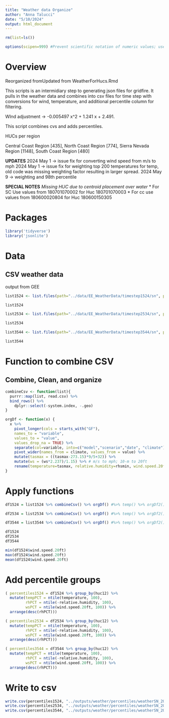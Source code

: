 ```yaml
---
title: "Weather data Organize"
author: "Anna Talucci"
date: "5/10/2024"
output: html_document
---
```



```r
rm(list=ls())
```

```r
options(scipen=999) #Prevent scientific notation of numeric values; use =0 to reset
```

# Overview
Reorganized fromUpdated from WeatherForHucs.Rmd

This scripts is an intermidiary step to generating json files for gridfire. It pulls in the weather data and combines into csv files for time step with conversions for wind, temperature, and additional percentile column for filtering.


WInd adjustment -> -0.005497 x^2 + 1.241 x + 2.491.

This script combines cvs and adds percentiles.




HUCs per region

Central Coast Region [435], 
North Coast Region [774], 
Sierra Nevada Region [1148], 
South Coast Region [480]

**UPDATES**
2024 May 1 -> issue fix for converting wind speed from m/s to mph
2024 May 1 -> issue fix for weighting top 200 temperatures for temp, old code was missing weighting factor resulting in larger spread.
2024 May 9 -> weighting and 98th percentile

**SPECIAL NOTES**
*Missing HUC due to centroid placement over water*
* For SC Use values from 180701070002 for Huc 180701070003
* For cc use values from 180600020804 for Huc 180600150305

# Packages
```r
library('tidyverse')
library('jsonlite')
```

# Data
## CSV weather data
output from GEE
```r
list1524 <- list.files(path="../data/EE_WeatherData/timestep1524/sn", pattern='csv$', full.names = TRUE)
```

```r
list1524
```

```r
list2534 <- list.files(path="../data/EE_WeatherData/timestep2534/sn", pattern='csv$', full.names = TRUE)
```

```r
list2534
```

```r
list3544 <- list.files(path="../data/EE_WeatherData/timestep3544/sn", pattern='csv$', full.names = TRUE)
```

```r
list3544
```

# Function to combine CSV
## Combine, Clean, and organize
```r
combineCsv <- function(list){
  purrr::map(list, read.csv) %>%
  bind_rows() %>%
    dplyr::select(-system.index, -.geo) 
}
```

```r
orgDf <- function(x) {
  x %>%
    pivot_longer(cols = starts_with("GF"),
    names_to = "variable",
    values_to = "value", 
    values_drop_na = TRUE) %>%
    separate(col=variable, into=c("model","scenario","date", "climate"), sep="_", fill="right")  %>%
    pivot_wider(names_from = climate, values_from = value) %>%
    mutate(tasmax = ((tasmax-273.15)*9/5+32)) %>%
    mutate(ws = (ws*2.237)/1.15) %>% # m/s to mph; 10-m to 20ft
    rename(temperature=tasmax, relative.humidity=rhsmin, wind.speed.20ft=ws, wind.from.direction=wd) 
}
```






# Apply functions

```r
df1524 = list1524 %>% combineCsv() %>% orgDf() #%>% temp() %>% orgDf2() 
```
```r
df2534 = list2534 %>% combineCsv() %>% orgDf() #%>% temp() %>% orgDf2() 
```

```r
df3544 = list3544 %>% combineCsv() %>% orgDf() #%>% temp() %>% orgDf2() 
```

```r
df1524
df2534
df3544
```
```r
min(df1524$wind.speed.20ft)
max(df1524$wind.speed.20ft)
mean(df1524$wind.speed.20ft)
```
# Add percentile groups
```r
( percentiles1524 = df1524 %>% group_by(huc12) %>%
  mutate(tempPCT = ntile(temperature, 100),
         rhPCT = ntile(-relative.humidity, 100),
         wsPCT = ntile(wind.speed.20ft, 100)) %>% 
  arrange(desc(rhPCT))) 
```

```r
( percentiles2534 = df2534 %>% group_by(huc12) %>%
  mutate(tempPCT = ntile(temperature, 100),
         rhPCT = ntile(-relative.humidity, 100),
         wsPCT = ntile(wind.speed.20ft, 100)) %>% 
  arrange(desc(rhPCT))) 
```

```r
( percentiles3544 = df3544 %>% group_by(huc12) %>%
  mutate(tempPCT = ntile(temperature, 100),
         rhPCT = ntile(-relative.humidity, 100),
         wsPCT = ntile(wind.speed.20ft, 100)) %>% 
  arrange(desc(rhPCT))) 
```

# Write to csv

```r
write.csv(percentiles1524, "../outputs/weather/percentiles/weatherSN_2015_2024.csv", row.names = F)
write.csv(percentiles2534, "../outputs/weather/percentiles/weatherSN_2025_2034.csv", row.names = F)
write.csv(percentiles3544, "../outputs/weather/percentiles/weatherSN_2035_2044.csv", row.names = F)
```

